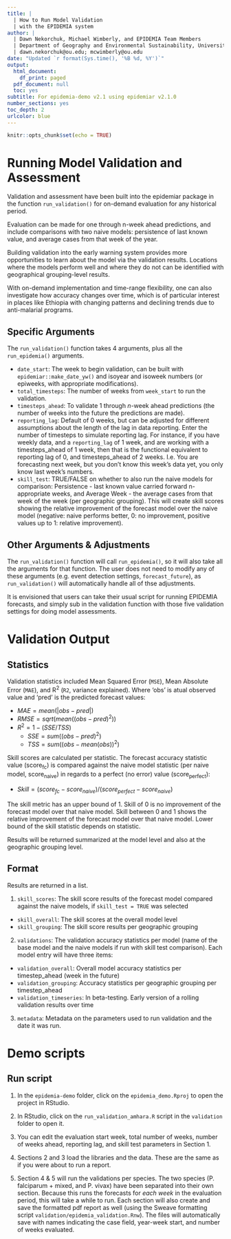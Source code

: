 ```yaml
---
title: |
  | How to Run Model Validation
  | with the EPIDEMIA system
author: |
  | Dawn Nekorchuk, Michael Wimberly, and EPIDEMIA Team Members
  | Department of Geography and Environmental Sustainability, University of Oklahoma
  | dawn.nekorchuk@ou.edu; mcwimberly@ou.edu
date: "Updated `r format(Sys.time(), '%B %d, %Y')`"
output:
  html_document:
    df_print: paged
  pdf_document: null
  toc: yes
subtitle: For epidemia-demo v2.1 using epidemiar v2.1.0
number_sections: yes
toc_depth: 2
urlcolor: blue
---
```

  
  ```r
knitr::opts_chunk$set(echo = TRUE)
```

# Running Model Validation and Assessment

Validation and assessment have been built into the epidemiar package in the function `run_validation()` for on-demand evaluation for any historical period. 

Evaluation can be made for one through n-week ahead predictions, and include comparisons with two naive models: persistence of last known value, and average cases from that week of the year.

Building validation into the early warning system provides more opportunities to learn about the model via the validation results. Locations where the models perform well and where they do not can be identified with geographical grouping-level results.

With on-demand implementation and time-range flexibility, one can also investigate how accuracy changes over time, which is of particular interest in places like Ethiopia with changing patterns and declining trends due to anti-malarial programs.

## Specific Arguments

The `run_validation()` function takes 4 arguments, plus all the `run_epidemia()` arguments. 

* `date_start`: The week to begin validation, can be built with `epidemiar::make_date_yw()` and isoyear and isoweek numbers (or epiweeks, with appropriate modifications).
* `total_timesteps`: The number of weeks from `week_start` to run the validation.
* `timesteps_ahead`: To validate 1 through _n_-week ahead predictions (the number of weeks into the future the predictions are made).
* `reporting_lag`: Default of 0 weeks, but can be adjusted for different assumptions about the length of the lag in data reporting. Enter the number of timesteps to simulate reporting lag. For instance, if you have weekly data, and a `reporting_lag` of 1 week, and are working with a timesteps_ahead of 1 week, then that is the functional equivalent to reporting lag of 0, and timesteps_ahead of 2 weeks. I.e. You are forecasting next week, but you don’t know this week’s data yet, you only know last week’s numbers.
* `skill_test`: TRUE/FALSE on whether to also run the naive models for comparison: Persistence - last known value carried forward n-appropriate weeks, and Average Week - the average cases from that week of the week (per geographic grouping). This will create skill scores showing the relative improvement of the forecast model over the naive model (negative: naive performs better, 0: no improvement, positive values up to 1: relative improvement).


## Other Arguments & Adjustments

The `run_validation()` function will call `run_epidemia()`, so it will also take all the arguments for that function. The user does not need to modify any of these arguments (e.g. event detection settings, `forecast_future`), as `run_validation()` will automatically handle all of thse adjustments. 

It is envisioned that users can take their usual script for running EPIDEMIA forecasts, and simply sub in the validation function with those five validation settings for doing model assessments. 


# Validation Output

## Statistics

Validation statistics included Mean Squared Error (`MSE`), Mean Absolute Error (`MAE`), and R^2^ (`R2`, variance
explained). Where ‘obs’ is atual observed value and ‘pred’ is the predicted forecast values:

* $MAE = mean(|obs - pred|)$
* $RMSE = sqrt(mean((obs - pred)^{2}))$
* $R^{2} = 1 - (SSE/TSS)$
    + $SSE = sum((obs - pred)^{2})$
    + $TSS = sum((obs - mean(obs))^{2})$
    
Skill scores are calculated per statistic. The forecast accuracy statistic value (score~fc~) is compared against the naive model statistic (per naive model, score~naive~) in regards to a perfect (no error) value (score~perfect~): 

* $Skill = (score_{fc} - score_{naive}) / (score_{perfect} - score_{naive})$

The skill metric has an upper bound of 1. Skill of 0 is no improvement of the forecast model over that naive model. Skill between 0 and 1 shows the relative improvement of the forecast model over that naive model. Lower bound of the skill statistic depends on statistic.

Results will be returned summarized at the model level and also at the geographic grouping level. 

## Format

Results are returned in a list.

1. `skill_scores`: The skill score results of the forecast model compared against the naive models, if `skill_test = TRUE` was selected
  + `skill_overall`: The skill scores at the overall model level
  + `skill_grouping`: The skill score results per geographic grouping
  
2. `validations`: The validation accuracy statistics per model (name of the base model and the naive
models if run with skill test comparison). Each model entry will have three items:
  + `validation_overall`: Overall model accuracy statistics per timestep_ahead (week in the future)
  + `validation_grouping`: Accuracy statistics per geographic grouping per timestep_ahead
  + `validation_timeseries`: In beta-testing. Early version of a rolling validation results over time
  
3. `metadata`: Metadata on the parameters used to run validation and the date it was run.




# Demo scripts
## Run script

1. In the `epidemia-demo` folder, click on the `epidemia_demo.Rproj` to open the project in RStudio. 

2. In RStudio, click on the `run_validation_amhara.R` script in the `validation` folder to open it. 

3. You can edit the evaluation start week, total number of weeks, number of weeks ahead, reporting lag, and skill test parameters in Section 1. 

4. Sections 2 and 3 load the libraries and the data. These are the same as if you were about to run a report. 

5. Section 4 & 5 will run the validations per species. The two species (P. falciparum + mixed, and P. vivax) have been separated into their own section. Because this runs the forecasts for *each week* in the evaluation period, this will take a while to run. Each section will also create and save the formatted pdf report as well (using the Sweave formatting script `validation/epidemia_validation.Rnw`). The files will automatically save with names indicating the case field, year-week start, and number of weeks evaluated. 

